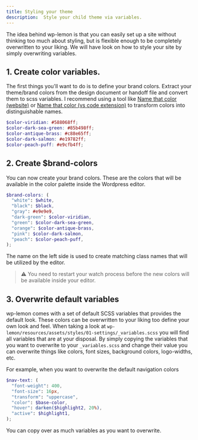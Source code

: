 ```yaml
---
title: Styling your theme
description:  Style your child theme via variables.
---
```


The idea behind wp-lemon is that you can easily set up a site without thinking too much about styling, but is flexible enough to be completely overwritten to your liking. We will have look on how to style your site by simply overwriting variables.

## 1. Create color variables.

The first things you'll want to do is to define your brand colors. Extract your theme/brand colors from the design document or handoff file and convert them to scss variables. I recommend using a tool like [Name that color (website)](https://chir.ag/projects/name-that-color/) or [Name that color (vs code extension)](https://marketplace.visualstudio.com/items?itemName=guillaumedoutriaux.name-that-color/) to transform colors into distinguishable names.

```scss title=resources/styles/01-settings/_variables.scss
$color-viridian: #588068ff;
$color-dark-sea-green: #85b498ff;
$color-antique-brass: #c88e65ff;
$color-dark-salmon: #e19782ff;
$color-peach-puff: #e9cfb4ff;
```

## 2. Create $brand-colors

You can now create your brand colors. These are the colors that will be available in the color palette inside the Wordpress editor.

```scss title=resources/styles/01-settings/_variables.scss
$brand-colors: (
  "white": $white,
  "black": $black,
  "gray": #e9e9e9,
  "dark-green": $color-viridian,
  "green": $color-dark-sea-green,
  "orange": $color-antique-brass,
  "pink": $color-dark-salmon,
  "peach": $color-peach-puff,
);
```

The name on the left side is used to create matching class names that will be utilized by the editor.

> ⚠️
> You need to restart your watch process before the new colors will be available inside your editor.

## 3. Overwrite default variables

wp-lemon comes with a set of default SCSS variables that provides the default look. These colors can be overwritten to your liking too define your own look and feel.
When taking a look at `wp-lemon/resources/assets/styles/01-settings/_variables.scss` you will find all variables that are at your disposal. By simply copying the variables that you want to overwrite to your `_variables.scss` and change their value you can overwrite things like colors, font sizes, background colors, logo-widths, etc.

For example, when you want to overwrite the default navigation colors

```scss title=resources/styles/01-settings/_variables.scss
$nav-text: (
  "font-weight": 400,
  "font-size": 16px,
  "transform": "uppercase",
  "color": $base-color,
  "hover": darken($highlight2, 20%),
  "active": $highlight1,
);
```

You can copy over as much variables as you want to overwrite.
